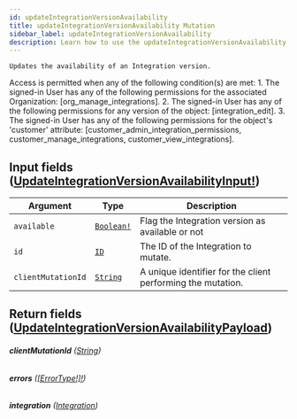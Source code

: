 ```yaml
---
id: updateIntegrationVersionAvailability
title: updateIntegrationVersionAvailability Mutation
sidebar_label: updateIntegrationVersionAvailability
description: Learn how to use the updateIntegrationVersionAvailability Mutation for Builder's API.
---
```


    Updates the availability of an Integration version.

Access is permitted when any of the following condition(s) are met: 1. The signed-in User has any of the following permissions for the associated Organization: [org_manage_integrations]. 2. The signed-in User has any of the following permissions for any version of the object: [integration_edit]. 3. The signed-in User has any of the following permissions for the object's 'customer' attribute: [customer_admin_integration_permissions, customer_manage_integrations, customer_view_integrations].

## Input fields ([UpdateIntegrationVersionAvailabilityInput!](/composer/builder/api/schema/input_object/UpdateIntegrationVersionAvailabilityInput.mdx))

| Argument           | Type                                        | Description                                                 |
| ------------------ | ------------------------------------------- | ----------------------------------------------------------- |
| `available`        | [`Boolean!`](/composer/builder/api/schema/scalar/Boolean.mdx) | Flag the Integration version as available or not            |
| `id`               | [`ID`](/composer/builder/api/schema/scalar/ID.mdx)            | The ID of the Integration to mutate.                        |
| `clientMutationId` | [`String`](/composer/builder/api/schema/scalar/String.mdx)    | A unique identifier for the client performing the mutation. |

## Return fields ([UpdateIntegrationVersionAvailabilityPayload](/composer/builder/api/schema/object/UpdateIntegrationVersionAvailabilityPayload.mdx))

###### <b>clientMutationId</b> ([String](/composer/builder/api/schema/scalar/String.mdx))

###### <b>errors</b> ([[ErrorType!]!](/composer/builder/api/schema/object/ErrorType.mdx))

###### <b>integration</b> ([Integration](/composer/builder/api/schema/object/Integration.mdx))
